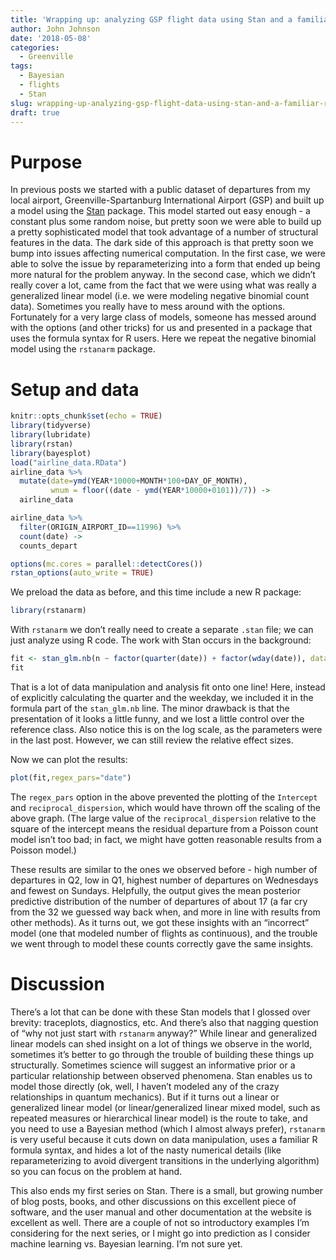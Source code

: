 ```yaml
---
title: 'Wrapping up: analyzing GSP flight data using Stan and a familiar R syntax'
author: John Johnson
date: '2018-05-08'
categories:
  - Greenville
tags:
  - Bayesian
  - flights
  - Stan
slug: wrapping-up-analyzing-gsp-flight-data-using-stan-and-a-familiar-r-syntax
draft: true
---
```


# Purpose

In previous posts we started with a public dataset of departures from my local airport, Greenville-Spartanburg International Airport (GSP) and built up a model using the [Stan](http://mc-stan.org) package. This model started out easy enough - a constant plus some random noise, but pretty soon we were able to build up a pretty sophisticated model that took advantage of a number of structural features in the data. The dark side of this approach is that pretty soon we bump into issues affecting numerical computation. In the first case, we were able to solve the issue by reparameterizing into a form that ended up being more natural for the problem anyway. In the second case, which we didn't really cover a lot, came from the fact that we were using what was really a generalized linear model (i.e. we were modeling negative binomial count data). Sometimes you really have to mess around with the options. Fortunately for a very large class of models, someone has messed around with the options (and other tricks) for us and presented in a package that uses the formula syntax for R users. Here we repeat the negative binomial model using the `rstanarm` package.

<!--more-->

# Setup and data

```r
knitr::opts_chunk$set(echo = TRUE)
library(tidyverse)
library(lubridate)
library(rstan)
library(bayesplot)
load("airline_data.RData")
airline_data %>% 
  mutate(date=ymd(YEAR*10000+MONTH*100+DAY_OF_MONTH),
         wnum = floor((date - ymd(YEAR*10000+0101))/7)) -> 
  airline_data

airline_data %>% 
  filter(ORIGIN_AIRPORT_ID==11996) %>% 
  count(date) -> 
  counts_depart

options(mc.cores = parallel::detectCores())
rstan_options(auto_write = TRUE)
```

We preload the data as before, and this time include a new R package:

```r
library(rstanarm)
```

With `rstanarm` we don't really need to create a separate `.stan` file; we can just analyze using R code. The work with Stan occurs in the background:

```r
fit <- stan_glm.nb(n ~ factor(quarter(date)) + factor(wday(date)), data=counts_depart,prior=normal(0,5),prior_intercept=normal(log(32),5))
fit
```

That is a lot of data manipulation and analysis fit onto one line! Here, instead of explicitly calculating the quarter and the weekday, we included it in the formula part of the `stan_glm.nb` line. The minor drawback is that the presentation of it looks a little funny, and we lost a little control over the reference class. Also notice this is on the log scale, as the parameters were in the last post. However, we can still review the relative effect sizes.

Now we can plot the results:

```r
plot(fit,regex_pars="date")
```

The `regex_pars` option in the above prevented the plotting of the `Intercept` and `reciprocal_dispersion`, which would have thrown off the scaling of the above graph. (The large value of the `reciprocal_dispersion` relative to the square of the intercept means the residual departure from a Poisson count model isn't too bad; in fact, we might have gotten reasonable results from a Poisson model.)

These results are similar to the ones we observed before - high number of departures in Q2, low in Q1, highest number of departures on Wednesdays and fewest on Sundays. Helpfully, the output gives the mean posterior predictive distribution of the number of departures of about 17 (a far cry from the 32 we guessed way back when, and more in line with results from other methods). As it turns out, we got these insights with an "incorrect" model (one that modeled number of flights as continuous), and the trouble we went through to model these counts correctly gave the same insights.

# Discussion

There's a lot that can be done with these Stan models that I glossed over brevity: traceplots, diagnostics, etc. And there's also that nagging question of "why not just start with `rstanarm` anyway?" While linear and generalized linear models can shed insight on a lot of things we observe in the world, sometimes it's better to go through the trouble of building these things up structurally. Sometimes science will suggest an informative prior or a particular relationship between observed phenomena. Stan enables us to model those directly (ok, well, I haven't modeled any of the crazy relationships in quantum mechanics). But if it turns out a linear or generalized linear model (or linear/generalized linear mixed model, such as repeated measures or hierarchical linear model) is the route to take, and you need to use a Bayesian method (which I almost always prefer), `rstanarm` is very useful because it cuts down on data manipulation, uses a familiar R formula syntax, and hides a lot of the nasty numerical details (like reparameterizing to avoid divergent transitions in the underlying algorithm) so you can focus on the problem at hand.

This also ends my first series on Stan. There is a small, but growing number of blog posts, books, and other discussions on this excellent piece of software, and the user manual and other documentation at the website is excellent as well. There are a couple of not so introductory examples I'm considering for the next series, or I might go into prediction as I consider machine learning vs. Bayesian learning. I'm not sure yet.